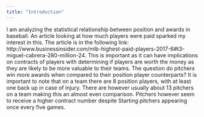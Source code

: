 ---
title: "Introduction"
---

I am analyzing the statistical relationship between position and awards in baseball. An article looking at how much players were paid sparked my interest in this. The article is in the following link:   http://www.businessinsider.com/mlb-highest-paid-players-2017-6#t3-miguel-cabrera-280-million-24. This is important as it can have implications on contracts of players with determining if players are worth the money as they are likely to be more valuable to their teams. The question do pitchers win more awards when compared to their position player counterparts? It is important to note that on a team there are 8 position players, with at least one back up in case of injury. There are however usually about 13 pitchers on a team making this an almost even comparison.  Pitchers however seem to receive a higher contract number despite Starting pitchers appearing once every five games.
